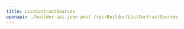 ---
title: ListContractSources
openapi: ./builder-api.json post /rpc/Builder/ListContractSources
---

